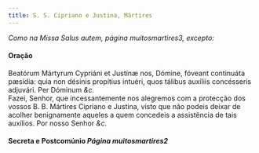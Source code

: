 ```yaml
---
title: S. S. Cipriano e Justina, Mártires
---
```


<em>Como na Missa Salus autem, página muitosmartires3, excepto:</em>

<h4 class="text-center">Oração</h4>
<div class="grid grid-cols-2 gap-5">
  <span class="text-justify">
    Beatórum Mártyrum Cypriáni et Justínæ nos, Dómine, fóveant continuáta
    pæsídia: quia non désinis propítius intuéri, quos tálibus auxíliis
    concésseris adjuvári. Per Dóminum <em>&c.</em>
  </div>
  <span class="text-justify">
    Fazei, Senhor, que incessantemente nos alegremos com a protecção dos vossos
    B. B. Mártires Cipriano e Justina, visto que não podeis deixar de acolher
    benignamente aqueles a quem concedeis a assistência de tais auxílios. Por
    nosso Senhor <em>&c.</em>
  </div>
</div>

<h4 class="text-center">
  Secreta e Postcomúnio <em>Página muitosmartires2</em>
</h4>
